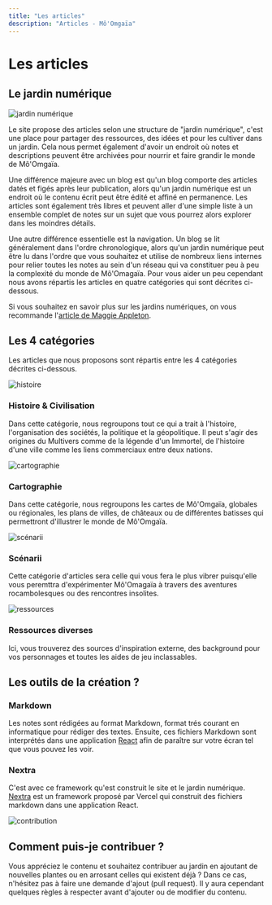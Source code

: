 ```yaml
---
title: "Les articles"
description: "Articles - Mô'Omgaïa"
---
```



# Les articles

## Le jardin numérique

![jardin numérique](/articles_images/jardin.png#center)

Le site propose des articles selon une structure de "jardin numérique", c'est une place pour partager des ressources, des idées et pour les cultiver dans un jardin. Cela nous permet également d'avoir un endroit où notes et descriptions peuvent être archivées pour nourrir et faire grandir le monde de Mô'Omgaïa.

Une différence majeure avec un blog est qu'un blog comporte des articles datés et figés après leur publication, alors qu'un jardin numérique est un endroit où le contenu écrit peut être édité et affiné en permanence. Les articles sont également très libres et peuvent aller d'une simple liste à un ensemble complet de notes sur un sujet que vous pourrez alors explorer dans les moindres détails.

Une autre différence essentielle est la navigation. Un blog se lit généralement dans l'ordre chronologique, alors qu'un jardin numérique peut être lu dans l'ordre que vous souhaitez et utilise de nombreux liens internes pour relier toutes les notes au sein d'un réseau qui va constituer peu à peu la complexité du monde de Mô'Omagaïa. Pour vous aider un peu cependant nous avons répartis les articles en quatre catégories qui sont décrites ci-dessous.

Si vous souhaitez en savoir plus sur les jardins numériques, on vous recommande l'[article de Maggie Appleton](https://maggieappleton.com/garden-history).

## Les 4 catégories

Les articles que nous proposons sont répartis entre les 4 catégories décrites ci-dessous.

![histoire](/articles_images/histoire.png#right)
### Histoire & Civilisation

Dans cette catégorie, nous regroupons tout ce qui a trait à l'histoire, l'organisation des sociétés, la politique et la géopolitique. Il peut s'agir des origines du Multivers comme de la légende d'un Immortel, de l'histoire d'une ville comme les liens commerciaux entre deux nations. 

![cartographie](/articles_images/cartographie.png#right)
### Cartographie

Dans cette catégorie, nous regroupons les cartes de Mô'Omgaïa, globales ou régionales, les plans de villes, de châteaux ou de différentes batisses qui permettront d'illustrer le monde de Mô'Omgaïa.

![scénarii](/articles_images/scenarii.png#right)
### Scénarii

Cette catégorie d'articles sera celle qui vous fera le plus vibrer puisqu'elle vous peremttra d'expérimenter Mô'Omagaïa à travers des aventures rocambolesques ou des rencontres insolites.

![ressources](/articles_images/ressources.png#right)
### Ressources diverses

Ici, vous trouverez des sources d'inspiration externe, des background pour vos personnages et toutes les aides de jeu inclassables.




## Les outils de la création ?

### Markdown

Les notes sont rédigées au format Markdown, format trés courant en informatique pour rédiger des textes. Ensuite, ces fichiers Markdown sont interprétés dans une application [React](https://reactjs.org/) afin de paraître sur votre écran tel que vous pouvez les voir.

### Nextra

C'est avec ce framework qu'est construit le site et le jardin numérique. [Nextra](https://nextra.site/) est un framework proposé par Vercel qui construit des fichiers markdown dans une application React. 

![contribution](/articles_images/contribution.png#right)
## Comment puis-je contribuer ?

Vous appréciez le contenu et souhaitez contribuer au jardin en ajoutant de nouvelles plantes ou en arrosant celles qui existent déjà ?
Dans ce cas, n'hésitez pas à faire une demande d'ajout (pull request). Il y aura cependant quelques règles à respecter avant d'ajouter ou de modifier du contenu.